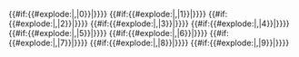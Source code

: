 {{#if:{{#explode:{{{1}}}|,|0}}|{{CardLink|{{#explode:{{{1}}}|,|0}}}}}}<!--
-->{{#if:{{#explode:{{{1}}}|,|1}}|{{CardLink|{{#explode:{{{1}}}|,|1}}}}}}<!--
-->{{#if:{{#explode:{{{1}}}|,|2}}|{{CardLink|{{#explode:{{{1}}}|,|2}}}}}}<!--
-->{{#if:{{#explode:{{{1}}}|,|3}}|{{CardLink|{{#explode:{{{1}}}|,|3}}}}}}<!--
-->{{#if:{{#explode:{{{1}}}|,|4}}|{{CardLink|{{#explode:{{{1}}}|,|4}}}}}}<!--
-->{{#if:{{#explode:{{{1}}}|,|5}}|{{CardLink|{{#explode:{{{1}}}|,|5}}}}}}<!--
-->{{#if:{{#explode:{{{1}}}|,|6}}|{{CardLink|{{#explode:{{{1}}}|,|6}}}}}}<!--
-->{{#if:{{#explode:{{{1}}}|,|7}}|{{CardLink|{{#explode:{{{1}}}|,|7}}}}}}<!--
-->{{#if:{{#explode:{{{1}}}|,|8}}|{{CardLink|{{#explode:{{{1}}}|,|8}}}}}}<!--
-->{{#if:{{#explode:{{{1}}}|,|9}}|{{CardLink|{{#explode:{{{1}}}|,|9}}}}}}<!--
--><noinclude>{{clear}}{{doc}}</noinclude>